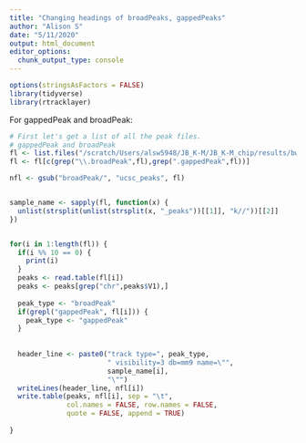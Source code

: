 ```yaml
---
title: "Changing headings of broadPeaks, gappedPeaks"
author: "Alison S"
date: "5/11/2020"
output: html_document
editor_options: 
  chunk_output_type: console
---
```


```r
options(stringsAsFactors = FALSE)
library(tidyverse)
library(rtracklayer)
```

For gappedPeak and broadPeak:

```r
# First let's get a list of all the peak files.
# gappedPeak and broadPeak
fl <- list.files("/scratch/Users/alsw5948/JB_K-M/JB_K-M_chip/results/bwa/mergedLibrary/macs/broadPeak/", full.names = TRUE)
fl <- fl[c(grep("\\.broadPeak",fl),grep(".gappedPeak",fl))]

nfl <- gsub("broadPeak/", "ucsc_peaks", fl)


sample_name <- sapply(fl, function(x) {
  unlist(strsplit(unlist(strsplit(x, "_peaks"))[[1]], "k//"))[[2]]
})


for(i in 1:length(fl)) {
  if(i %% 10 == 0) {
    print(i)
  }
  peaks <- read.table(fl[i])
  peaks <- peaks[grep("chr",peaks$V1),]
  
  peak_type <- "broadPeak"
  if(grepl("gappedPeak", fl[i])) {
    peak_type <- "gappedPeak"
  }
  
  
  header_line <- paste0("track type=", peak_type,
                        " visibility=3 db=mm9 name=\"",
                        sample_name[i],
                        "\"")
  writeLines(header_line, nfl[i])
  write.table(peaks, nfl[i], sep = "\t",
              col.names = FALSE, row.names = FALSE, 
              quote = FALSE, append = TRUE)
  
}
```

